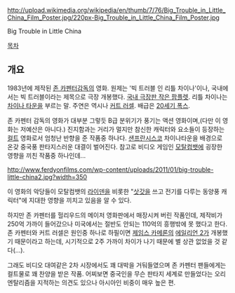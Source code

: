 http://upload.wikimedia.org/wikipedia/en/thumb/7/76/Big_Trouble_in_Little_China_Film_Poster.jpg/220px-Big_Trouble_in_Little_China_Film_Poster.jpg

Big Trouble in Little China

[[목차]]

== 개요 ==
1983년에 제작된 [[존 카펜터]]감독의 영화. 원제는 '빅 트러블 인 리틀 차이나'이나, 국내에서는 빅 트러블이라는 제목으로 극장 개봉했다. [http://blog.naver.com/muktongx/130143912250 국내 극장판 작은 팜플렛]. 리틀 차이나는 [[차이나 타운]]을 부르는 말. 주연은 역시나 [[커트 러셀]]. 배급은 [[20세기 폭스]].

존 카펜터 감독의 영화가 대부분 그렇듯 B급 분위기가 풍기는 액션 영화이며,(다만 이 영화는 저예산은 아니다.) 진지함과는 거리가 멀지만 참신한 캐릭터와 요소들이 등장하는 [[컬트]] 영화로서 엄청난 반향을 준 작품중 하나다. [[샌프란시스코]] 차이나타운을 배경으로 온갖 중국풍 판타지스러운 대결이 벌어진다. 참고로 비디오 게임인 [[모탈컴뱃]]에 굉장한 영향을 끼친 작품중 하나인데...

http://www.ferdyonfilms.com/wp-content/uploads/2011/01/big-trouble-little-china2.jpg?width=350

이 영화의 악당들이 모탈컴뱃의 [[라이덴]]을 비롯한 "[[삿갓]]을 쓰고 전기를 다루는 동양풍 캐릭터"에 지대한 영향을 끼치고 있음을 알 수 있다.

하지만 존 카펜터를 헐리우드의 메이저 영화판에서 매장시켜 버린 작품인데, 제작비가 250억 가까이 들어갔으나 미국에서는 절반도 안되는 110억의 흥행밖에 못 했다고 한다. 존 카펜터와 커트 러셀은 원인중 하나로 하필이면 [[제임스 카메론]]의 [[에일리언 2]]가 개봉했기 때문이라고 하는데, 시기적으로 2주 가까이 차이가 나기 때문에 별 상관 없었을 것 같다(...).

그래도 비디오 대여같은 2차 시장에서도 꽤 대박을 거둬들였으며 존 카펜터 팬들에게는 컬트물로 꽤 찬양을 받은 작품. 어찌보면 중국인을 무슨 판타지 세계로 만들었다는 오리엔탈리즘을 지적하는 의견도 있으나 아시아인 비중이 매우 높은 편.
